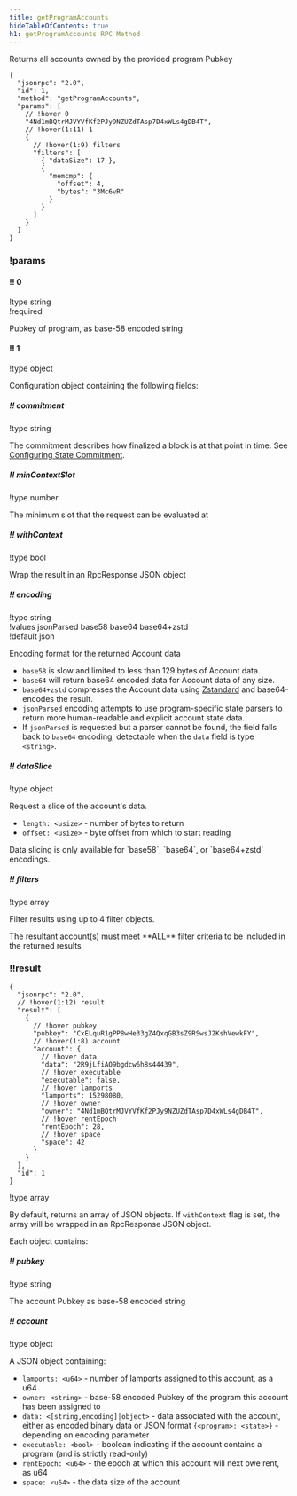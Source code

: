```yaml
---
title: getProgramAccounts
hideTableOfContents: true
h1: getProgramAccounts RPC Method
---
```


Returns all accounts owned by the provided program Pubkey

<HTTPMethod>

```jsonc !!request
{
  "jsonrpc": "2.0",
  "id": 1,
  "method": "getProgramAccounts",
  "params": [
    // !hover 0
    "4Nd1mBQtrMJVYVfKf2PJy9NZUZdTAsp7D4xWLs4gDB4T",
    // !hover(1:11) 1
    {
      // !hover(1:9) filters
      "filters": [
        { "dataSize": 17 },
        {
          "memcmp": {
            "offset": 4,
            "bytes": "3Mc6vR"
          }
        }
      ]
    }
  ]
}
```

### !params

#### !! 0

!type string  
!required

Pubkey of program, as base-58 encoded string

#### !! 1

!type object

Configuration object containing the following fields:

##### !! commitment

!type string

The commitment describes how finalized a block is at that point in time. See
[Configuring State Commitment](/docs/rpc#configuring-state-commitment).

##### !! minContextSlot

!type number

The minimum slot that the request can be evaluated at

##### !! withContext

!type bool

Wrap the result in an RpcResponse JSON object

##### !! encoding

!type string  
!values jsonParsed base58 base64 base64+zstd  
!default json

Encoding format for the returned Account data

- `base58` is slow and limited to less than 129 bytes of Account data.
- `base64` will return base64 encoded data for Account data of any size.
- `base64+zstd` compresses the Account data using
  [Zstandard](https://facebook.github.io/zstd/) and base64-encodes the result.
- `jsonParsed` encoding attempts to use program-specific state parsers to return
  more human-readable and explicit account state data.
- If `jsonParsed` is requested but a parser cannot be found, the field falls
  back to `base64` encoding, detectable when the `data` field is type
  `<string>`.

##### !! dataSlice

!type object

Request a slice of the account's data.

- `length: <usize>` - number of bytes to return
- `offset: <usize>` - byte offset from which to start reading

<Callout type="info">
  Data slicing is only available for `base58`, `base64`, or `base64+zstd`
  encodings.
</Callout>

##### !! filters

!type array

Filter results using up to 4 filter objects.

<Callout type="info">
  The resultant account(s) must meet **ALL** filter criteria to be included in
  the returned results
</Callout>

### !!result

```jsonc !response
{
  "jsonrpc": "2.0",
  // !hover(1:12) result
  "result": [
    {
      // !hover pubkey
      "pubkey": "CxELquR1gPP8wHe33gZ4QxqGB3sZ9RSwsJ2KshVewkFY",
      // !hover(1:8) account
      "account": {
        // !hover data
        "data": "2R9jLfiAQ9bgdcw6h8s44439",
        // !hover executable
        "executable": false,
        // !hover lamports
        "lamports": 15298080,
        // !hover owner
        "owner": "4Nd1mBQtrMJVYVfKf2PJy9NZUZdTAsp7D4xWLs4gDB4T",
        // !hover rentEpoch
        "rentEpoch": 28,
        // !hover space
        "space": 42
      }
    }
  ],
  "id": 1
}
```

!type array

By default, returns an array of JSON objects. If `withContext` flag is set, the
array will be wrapped in an RpcResponse JSON object.

Each object contains:

##### !! pubkey

!type string

The account Pubkey as base-58 encoded string

##### !! account

!type object

A JSON object containing:

- `lamports: <u64>` - number of lamports assigned to this account, as a u64
- `owner: <string>` - base-58 encoded Pubkey of the program this account has
  been assigned to
- `data: <[string,encoding]|object>` - data associated with the account, either
  as encoded binary data or JSON format `{<program>: <state>}` - depending on
  encoding parameter
- `executable: <bool>` - boolean indicating if the account contains a program
  (and is strictly read-only)
- `rentEpoch: <u64>` - the epoch at which this account will next owe rent, as
  u64
- `space: <u64>` - the data size of the account

</HTTPMethod>
